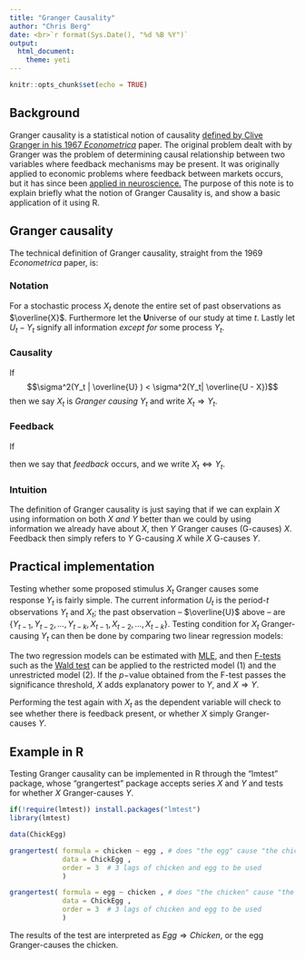 ```yaml
---
title: "Granger Causality"
author: "Chris Berg"
date: <br>`r format(Sys.Date(), "%d %B %Y")`
output: 
  html_document:
    theme: yeti
---
```


```r
knitr::opts_chunk$set(echo = TRUE)
```

## Background

Granger causality is a statistical notion of causality [defined by Clive Granger in his 1967 *Econometrica*](https://www.jstor.org/stable/1912791) paper. The original problem dealt with by Granger was the problem of determining causal relationship between two variables where feedback mechanisms may be present. It was originally applied to economic problems where feedback between markets occurs, but it has since been [applied in neuroscience.](https://www.ncbi.nlm.nih.gov/pmc/articles/PMC2825391/) The purpose of this note is to explain briefly what the notion of Granger Causality is, and show a basic application of it using R.

## Granger causality

The technical definition of Granger causality, straight from the 1969 *Econometrica* paper, is:

### Notation

For a stochastic process $X_t$ denote the entire set of past observations as $\overline{X}$. Furthermore let the **U**niverse of our study at time $t$. Lastly let $U_t - Y_t$ signify all information *except for* some process $Y_t$.

### Causality 

If $$\sigma^2(Y_t | \overline{U} ) < \sigma^2(Y_t| \overline{U - X})$$ then we say $X_t$ is *Granger causing* $Y_t$ and write $X_t \Rightarrow Y_t$.

### Feedback

If 

\begin{align*}

\sigma^2(X|\overline{U}) &< \sigma^2(X|\overline{U - Y}) \\
\sigma^2(Y|\overline{U}) &< \sigma^2(X|\overline{U - X}) \\

\end{align*}

then we say that *feedback* occurs, and we write $X_t \Leftrightarrow Y_t$. 

### Intuition

The definition of Granger causality is just saying that if we can explain $X$ using information on both $X$ *and* $Y$ better than we could by using information we already have about $X$, then $Y$ Granger causes (G-causes) $X$. Feedback then simply refers to $Y$ G-causing $X$ while $X$ G-causes $Y$. 

## Practical implementation

Testing whether some proposed stimulus $X_t$ Granger causes some response $Y_t$ is fairly simple. The current information $U_t$ is the period-$t$ observations $Y_t$ and $X_t$; the past observation -- $\overline{U}$ above -- are $\{ Y_{t-1} , Y_{t-2} , \dots,Y_{t-k} , X_{t-1} , X_{t-2} , \dots , X_{t-k} \}$. Testing condition for $X_t$ Granger-causing $Y_t$ can then be done by comparing two linear regression models:

\begin{align}


Y_t &= \alpha + \beta_{y1} Y_{t-1} + \beta_{y2} Y_{t-2} + \cdots + \beta_{yk} Y_{t-k} &+ \varepsilon_{1t} \\

Y_t &= \alpha + \beta_{y1} Y_{t-1} + \beta_{y2} Y_{t-2} + \cdots + \beta_{yk} Y_{t-k} + \beta_{x1} X_{t-1} + \beta_{x2} X_{t-2} + \cdots + \beta_{xk} X_{t-k} &+ \varepsilon_{2t} \\


\end{align}

The two regression models can be estimated with [MLE](https://en.wikipedia.org/wiki/Maximum_likelihood_estimation), and then [F-tests](https://en.wikipedia.org/wiki/F-test) such as the [Wald test](https://en.wikipedia.org/wiki/Wald_test) can be applied to the restricted model $(1)$ and the unrestricted model $(2)$. If the $p-$value obtained from the F-test passes the significance threshold, $X$ adds explanatory power to $Y$, and $X \Rightarrow Y$.

Performing the test again with $X_t$ as the dependent variable will check to see whether there is feedback present, or whether $X$ simply Granger-causes $Y$.

## Example in R

Testing Granger causality can be implemented in R through the "lmtest" package, whose "grangertest" package accepts series $X$ and $Y$ and tests for whether $X$ Granger-causes $Y$. 

```r
if(!require(lmtest)) install.packages("lmtest")
library(lmtest)

data(ChickEgg)

grangertest( formula = chicken ~ egg , # does "the egg" cause "the chicken"?
             data = ChickEgg , 
             order = 3  # 3 lags of chicken and egg to be used
             )

grangertest( formula = egg ~ chicken , # does "the chicken" cause "the egg"?
             data = ChickEgg , 
             order = 3  # 3 lags of chicken and egg to be used
             )

```

The results of the test are interpreted as $Egg \Rightarrow Chicken$, or the egg Granger-causes the chicken. 
